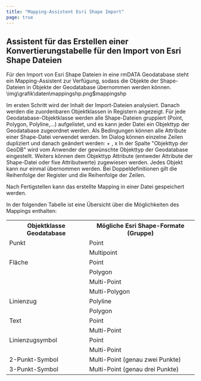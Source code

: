 ```yaml
---
title: "Mapping-Assistent Esri Shape Import"
page: true
---
```

## Assistent f&#252;r das Erstellen einer Konvertierungstabelle f&#252;r den Import von Esri Shape Dateien

F&#252;r den Import von Esri Shape Dateien in eine rmDATA Geodatabase steht ein Mapping-Assistent zur Verf&#252;gung, sodass die Objekte der Shape-Dateien in Objekte der Geodatabase &#252;bernommen werden k&#246;nnen.<Image>\img\grafik\daten\mappingshp.png$mappingshp</Image>

Im ersten Schritt wird der Inhalt der Import-Dateien analysiert.
Danach werden die zuordenbaren Objektklassen in Registern angezeigt.
F&#252;r jede Geodatabase-Objektklasse werden alle Shape-Dateien gruppiert (Point, Polygon, Polyline,...) aufgelistet, und es kann jeder Datei ein Objekttyp der Geodatabase zugeordnet werden.
Als Bedingungen k&#246;nnen alle Attribute einer Shape-Datei verwendet werden.
Im Dialog k&#246;nnen einzelne Zeilen dupliziert und danach ge&#228;ndert werden:  <Border>+</Border> ,  <Border>x</Border> 
In der Spalte &quot;Objekttyp der GeoDB&quot; wird vom Anwender der gew&#252;nschte Objekttyp der Geodatabase eingestellt. 
Weiters k&#246;nnen dem Objekttyp Attribute (entweder Attribute der Shape-Datei oder fixe Attributwerte) zugewiesen werden.
Jedes Objekt kann nur einmal &#252;bernommen werden. Bei Doppeldefinitionen gilt die Reihenfolge der Register und die Reihenfolge der Zeilen.

<Success>
Nach  <Border>Fertigstellen</Border>  kann das erstellte Mapping in einer Datei gespeichert werden.
</Success>


In der folgenden Tabelle ist eine &#220;bersicht &#252;ber die M&#246;glichkeiten des Mappings enthalten:
<table>
<tr><th>Objektklasse Geodatabase</th>
<th>M&#246;gliche Esri Shape-Formate (Gruppe)</th>
</tr>
<tr><td>Punkt</td>
<td>Point</td>
</tr>
<tr><td></td>
<td>Multipoint</td>
</tr>
<tr><td>Fl&#228;che</td>
<td>Point</td>
</tr>
<tr><td></td>
<td>Polygon</td>
</tr>
<tr><td></td>
<td>Multi-Point</td>
</tr>
<tr><td></td>
<td>Multi-Polygon</td>
</tr>
<tr><td>Linienzug</td>
<td>Polyline</td>
</tr>
<tr><td></td>
<td>Polygon</td>
</tr>
<tr><td>Text</td>
<td>Point</td>
</tr>
<tr><td></td>
<td>Multi-Point</td>
</tr>
<tr><td>Linienzugsymbol</td>
<td>Point</td>
</tr>
<tr><td></td>
<td>Multi-Point</td>
</tr>
<tr><td>2-Punkt-Symbol</td>
<td>Multi-Point (genau zwei Punkte)</td>
</tr>
<tr><td>3-Punkt-Symbol</td>
<td>Multi-Point (genau drei Punkte)</td>
</tr>
</table>


